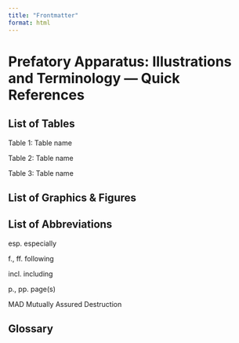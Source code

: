 ```yaml
---
title: "Frontmatter"
format: html
---
```


# Prefatory Apparatus: Illustrations and Terminology --- Quick References {.unnumbered}

## List of Tables

Table 1: 	Table name

Table 2: 	Table name

Table 3:	Table name

## List of Graphics & Figures

## List of Abbreviations

esp.		especially

f., ff.		following

incl.		including

p., pp.		page(s)

MAD		Mutually Assured Destruction

## Glossary